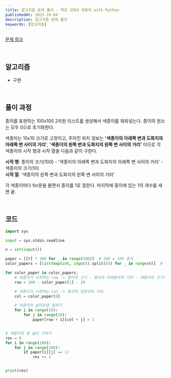 ```yaml
---
title: 알고리즘 문제 풀이 - 백준 2563 색종이 with Python
publishedAt: 2023-10-04
description: 알고리즘 문제 풀이
keywords: [알고리즘]
---
```


[문제 링크](https://www.acmicpc.net/problem/2563)

<br />

## 알고리즘

- 구현

<br />

## 풀이 과정

종이를 표현하는 100x100 2차원 리스트를 생성해서 색종이를 채워넣는다.
종이의 원소는 모두 0으로 초기화한다.

색종이는 10x10 크기로 고정이고, 주어진 위치 정보는
**'색종이의 아래쪽 변과 도화지의 아래쪽 변 사이의 거리'**, **'색종이의 왼쪽 변과 도화지의 왼쪽 변 사이의 거리'** 이므로 각 색종이의 시작 행과 시작 열을 다음과 같이 구한다.

**시작 행**: 종이의 크기(100) - '색종이의 아래쪽 변과 도화지의 아래쪽 변 사이의 거리' - 색종이의 크기(10) <br/>
**시작 열**: '색종이의 왼쪽 변과 도화지의 왼쪽 변 사이의 거리'

각 색종이마다 for문을 돌면서 종이를 1로 칠한다.
마지막에 종이에 있는 1의 개수를 세면 끝.

<br />

## 코드

```python
import sys

input = sys.stdin.readline

n = int(input())

paper = [[0] * 100 for _ in range(100)]  # 100 x 100 종이
color_papers = [list(map(int, input().split())) for _ in range(n)]  # 색종이

for color_paper in color_papers:
    # 색종이가 시작하는 row -> 종이의 크기 - 종이의 아래변과의 거리 - 색종이의 크기(10)
    row = 100 - color_paper[1] - 10

    # 색종이가 시작하는 col -> 종이의 왼변과의 거리
    col = color_paper[0]

    # 색종이의 넓이만큼 칠하기
    for i in range(10):
        for j in range(10):
            paper[row + i][col + j] = 1


# 색종이의 총 넓이 구하기
res = 0
for i in range(100):
    for j in range(100):
        if paper[i][j] == 1:
            res += 1


print(res)

```
